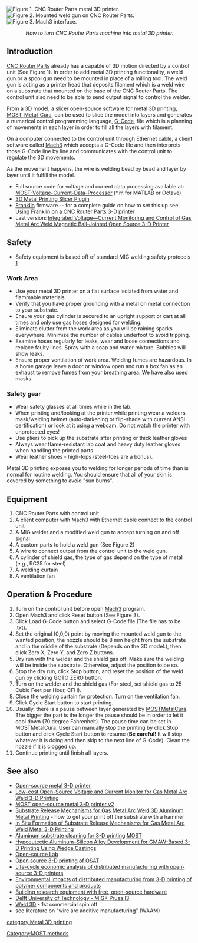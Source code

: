 {{MOST}}
{{MOST-RepRap}}
{{TOC_right}} 

<!-- Comments that appear only in the edit view are formatted like this. -->
<!-- These comments are offered as an aid as you get started. Remove as you wish. -->
<!-- next line is the code for inserting an image; delete if you don't have an image yet -->
[[File:CNC Router Parts Metal 3D Printer.jpg|thumb|right|Figure 1. CNC Router Parts metal 3D printer.]]
[[File:Mounted weld gun.jpg|thumb|right|Figure 2. Mounted weld gun on CNC Router Parts.]]
[[File:Mach3.png|thumb|right|Figure 3. Mach3 interface.]]

<center>''How to turn CNC Router Parts machine into metal 3D printer. ''</center>

==Introduction==
[http://www.cncrouterparts.com/ CNC Router Parts] already has a capable of 3D motion directed by a control unit (See Figure 1). In order to add metal 3D printing functionality, a weld gun or a spool gun need to be mounted in place of a milling tool. The weld gun is acting as a printer head that deposits filament which is a weld wire on a substrate that mounted on the base of the CNC Router Parts. The control unit also need to be able to send output signal to control the welder.

From a 3D model, a slicer open-source software for metal 3D printing, [[MOST_Metal_Cura]], can be used to slice the model into layers and generates a numerical control programming language, [https://en.wikipedia.org/wiki/G-code G-Code], file which is a planning of movements in each layer in order to fill all the layers with filament.

On a computer connected to the control unit through Ethernet cable, a client software called [http://www.machsupport.com/software/mach3/ Mach3] which accepts a G-Code file and then interprets those G-Code line by line and communicates with the control unit to regulate the 3D movements. 

As the movement happens, the wire is welding bead by bead and layer by layer until it fulfill the model.

* Full source code for voltage and current data processing available at: [https://github.com/mtu-most/MOST-Voltage-Current-Data-Processor MOST-Voltage-Current-Data-Processor] (*.m for MATLAB or Octave)
* [[3D Metal Printing Slicer Plugin]]
* [[Franklin]] firmware -- for a complete guide on how to set this up see: [[Using Franklin on a CNC Router Parts 3-D printer]]
* Last version: [[Integrated Voltage—Current Monitoring and Control of Gas Metal Arc Weld Magnetic Ball-Jointed Open Source 3-D Printer]]

==Safety==
* Safety equipment is based off of standard MIG welding safety protocols [http://www.millerwelds.com/resources/articles/index.php?page=article105.html]

===Work Area===
* Use your metal 3D printer on a flat surface isolated from water and flammable materials.
* Verify that you have proper grounding with a metal on metal connection to your substrate.
* Ensure your gas cylinder is secured to an upright support or cart at all times and only use gas hoses designed for welding.
* Eliminate clutter from the work area as you will be raining sparks everywhere. Minimize the number of cables underfoot to avoid tripping.
* Examine hoses regularly for leaks, wear and loose connections and replace faulty lines. Spray with a soap and water mixture.  Bubbles will show leaks.
* Ensure proper ventilation of work area. Welding fumes are hazardous. In a home garage leave a door or window open and run a box fan as an exhaust to remove fumes from your breathing area. We have also used masks.

===Safety gear===
* Wear safety glasses at all times while in the lab.
* When printing and/looking at the printer while printing wear a welders mask/welding helmet (auto-darkening or flip-shade with current ANSI certification) or look at it using a webcam. Do not watch the printer with unprotected eyes!
* Use pliers to pick up the substrate after printing or thick leather gloves
* Always wear flame-resistant lab coat and heavy duty leather gloves when handling the printed parts
* Wear leather shoes - high-tops (steel-toes are a bonus).

Metal 3D printing exposes you to welding for longer periods of time than is normal for routine welding. You should ensure that all of your skin is covered by something to avoid "sun burns".

==Equipment==
# CNC Router Parts with control unit
# A client computer with Mach3 with Ethernet cable connect to the control unit
# A MIG welder and a modified weld gun to accept turning on and off signal
# A custom parts to hold a weld gun (See Figure 2)
# A wire to connect output from the control unit to the weld gun.
# A cylinder of shield gas, the type of gas depend on the type of metal (e.g., RC25 for steel)
# A welding curtain
# A ventilation fan

==Operation & Procedure==
# Turn on the control unit before open [http://www.machsupport.com/software/mach3/ Mach3] program.
# Open Mach3 and click Reset button (See Figure 3).
# Click Load G-Code button and select G-Code file (The file has to be .txt).
# Set the original (0,0,0) point by moving the mounted weld gun to the wanted position, the nozzle should be 8 mm height from the substrate and in the middle of the substrate (Depends on the 3D model.), then click Zero X, Zero Y, and Zero Z buttons.
# Dry run with the welder and the shield gas off. Make sure the welding will be inside the substrate. Otherwise, adjust the position to be so.
# Stop the dry run, click Stop button, and reset the position of the weld gun by clicking GOTO ZERO button.
# Turn on the welder and the shield gas (For steel, set shield gas to 25 Cubic Feet per Hour, CFH).
# Close the welding curtain for protection. Turn on the ventilation fan.
# Click Cycle Start button to start printing.
# Usually, there is a pause between layer generated by [http://www.appropedia.org/MOST_Metal_Cura MOSTMetalCura]. The bigger the part is the longer the pause should be in order to let it cool down (70 degree Fahrenheit). The pause time can be set in MOSTMetalCura. User can manually stop the printing by click Stop button and click Cycle Start button to resume ('''Be careful!''' It will stop whatever it is doing and then skip to the next line of G-Code). Clean the nozzle if it is clogged up.
# Continue printing until finish all layers.

==See also==
* [[Open-source metal 3-D printer]]
* [[Low-cost Open-Source Voltage and Current Monitor for Gas Metal Arc Weld 3-D Printing]]
* [[MOST open-source metal 3-D printer v2]]
* [[Substrate Release Mechanisms for Gas Metal Arc Weld 3D Aluminum Metal Printing]] - how to get your print off the substrate with a hammer
* [[In Situ Formation of Substrate Release Mechanisms for Gas Metal Arc Weld Metal 3-D Printing]]
* [[Aluminum substrate cleaning for 3-D printing:MOST]]
* [[Hypoeutectic Aluminum–Silicon Alloy Development for GMAW-Based 3-D Printing Using Wedge Castings]]
* [[Open-source Lab]]
* [[Open source 3-D printing of OSAT]]
* [[Life-cycle economic analysis of distributed manufacturing with open-source 3-D printers ]]
* [[Environmental impacts of distributed manufacturing from 3-D printing of polymer components and products ]]
* [[Building research equipment with free, open-source hardware ]]
* [http://metal2014.weblog.tudelft.nl/ Delft University of Technology - MIG+ Prusa I3]
* [http://www.weld3d.com/ Weld 3D] - 1st commercial spin off
* see literature on "wire arc additive manufacturing" (WAAM)


[[Category:MOST methods]]
[[category:Metal 3D printing]]